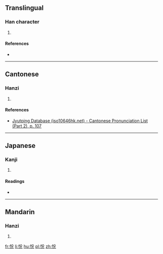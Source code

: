 ==Translingual==

===Han character===
{{Han char|rn=61|rad=心|as=06|sn=9|four=|canj=PCIU|ids=⿰忄⿱八允}}

# {{defn|Han|sort=心06}}

====References====
* {{Han ref|kx=0386.030|dkj=10605|dj=0718.040|hdz=42297.060|uh=6071|ud=24689}}

----

==Cantonese==

===Hanzi===
{{yue-hanzi|jyut=[[jyut6]]|y=yut6}}

# {{defn|lang=yue|sort=心06}}

====References====
* [http://www.iso10646hk.net/jp/document/download.jsp Jyutping Database (iso10646hk.net) - Cantonese Pronunciation List (Part 2), p. 107]

----

==Japanese==

===Kanji===
{{ja-kanji|grade=|rs=心06}}

# {{defn|lang=ja|sort=心06}}

====Readings====
* {{ja-readings|on=[[えつ]] (etsu)|kun=[[よろこぶ]] (yorokobu)}}

----

==Mandarin==

===Hanzi===
{{cmn-hanzi|pin=[[yuè]] ([[yue4]])|wg=yüeh<sup>4</sup>}}

# {{defn|lang=cmn|sort=心06}}

[[fr:恱]]
[[li:恱]]
[[hu:恱]]
[[pl:恱]]
[[zh:恱]]
